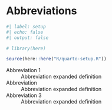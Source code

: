 <!-- %#%$ title begin %#%$ -->
# Abbreviations {.unnumbered}
<!-- %#%$ title end %#%$ -->

```r
#| label: setup
#| echo: false
#| output: false

# library(here)

source(here::here("R/quarto-setup.R"))
```

Abbreviation 1
: Abbreviation expanded definition

Abbreviation
: Abbreviation expanded definition

Abbreviation 3
: Abbreviation expanded definition
